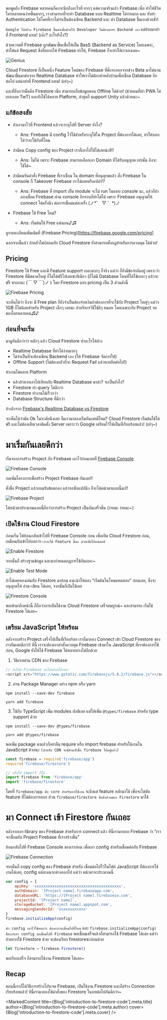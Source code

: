 

พอพูดถึง Firebase หลายคนก็คงจะนึกถึงอะไรที่ ยากๆ แต่ความจริงแล้ว Firebase เนี่ย ทำให้ชีวิตใครหลายคนง่ายขึ้นมากๆ, เราสามารถที่จะทำ Database แบบ Realtime ได้ง่ายมาก และ ยังทำ Authentication ได้โดยที่เราไม่จำเป็นต้องเขียน Backend และ ทำ Database ขึ้นเองด้วยซ้ำ!

`Google ได้สร้าง Firebase ขึ้นมาเพื่อช่วยให้ Developer ไม่ต้องมาทำ Backend เอง` แต่ย้ายมาทำที่ Frontend แทน! (เอ๊ะ? อะไรยังไง?)

ด้วยความที่ Firebase ถูกพัฒนาขึ้นเพื่อให้เป็น BasS (Backend as Service) โดยเฉพาะ, ทำให้แค่ Request สิ่งที่อยากให้ Firebase ทำให้, Firebase ก็จะทำให้เราเองเลย~

<Image
    src="/assets/content/introduction-to-firestore/genius.jpg"
    alt="Genius"
    no2x
/>

Cloud Firestore ก็เป็นหนึ่ง Feature ใหม่ของ Firebase ที่พึ่งจะออกจากช่วง Beta มาไม่นาน พัฒนาขึ้นมาต่อจาก Realtime Database ทำให้เราไม่ต้องทำหลังบ้านเพื่อเชื่อม Database อีกต่อไป แต่มาทำที่ Frontend แทน! (เย่ๆ~)

และที่ยิ่งกว่านั้นคือ Firestore เนี่ย สามารถเก็บข้อมูลตอน Offline ได้ด้วย! (ช่วยคนที่ทำ PWA ได้เยอะเลย TwT) และยังใช้ได้หลาย Platform, ล่าสุดก็ support Unity แล้วด้วยนะ~

<Divider />

## แก้ข้อสงสัย

-   ถ้าเอามาไว้ที่ Frontend แล้วจะระบุไปที่ Server ยังไง?

    -   Ans: Firebase มี config ไว้ใช้สำหรับระบุใช้ใน Project ที่ต้องการได้เลย, ทำให้บอกได้ว่าจะใช้กับที่ไหน

-   ถ้ามีคน Copy config ของ Project เราก็เอาไปใช้ได้เลยน่ะสิ!!

    -   Ans: ไม่ได้ เพราะ Firebase สามารถเลือกเอา Domain ที่ได้รับอนุญาต เท่านั้น ถึงจะใช้ได้~

-   ถ้ามีคนรันคำสั่ง Firebase ที่เราเชื่อม ใน domain ที่อนุญาตแล้ว สั่ง Firebase ใน console ก็ Takeover Firebase เราได้เลยหรือเปล่า!?

    -   Ans: Firebase ที่ import เป็น module จะไม่ run ในแทบ console นะ, แล้วก็ถ้าลองเชื่อม Firebase ผ่าน console อีกรอบก็ทำไม่ได้ เพราะ Firebase อนุญาตให้ connect ได้ครั้งนึง ต่อการเชื่อมแต่ละครั้ง (ノ*゜ ▽ ゜*)ノ

-   Firebase ใช้ Free ไหม?
    -   Ans: เริ่มต้นใช้ Free แน่นอน♪♫

ดูรายละเอียดเพิ่มเติมที่ (Firebase Pricing)[https://firebase.google.com/pricing]

นอกจากนี้แล้ว ถ้ากลัวไม่ปลอดภัย Cloud Firestore ยังสามารถตั้งกฏสำหรับการควบคุม ได้ด้วย!

<Divider />

## Pricing

Firestore ใช้ Free และมี Feature support เยอะมากๆ ก็จริง แต่ว่า ก็ยังมีข้อจำกัดอยู่ เพราะว่า Firestore ที่มีขนาดใหญ่ ก็ไม่ได้ฟรีไปเลยซะทีเดียว (ก็ไม่มี Database ไหนที่ให้ใช้เยอะๆ แล้วจะฟรี หรอกนะ (￣ ▽ ￣)ノ )
โดย Firestore แบ่ง pricing เป็น 3 ส่วนดังนี้

<Image
    src="/assets/content/introduction-to-firestore/firebase-pricing.jpg"
    alt="Firebase Pricing"
/>

จะเห็นได้ว่า ถึงจะ มี Free plan ก็ยังจำเป็นต้องจ่ายเงินถ้าต้องการที่จะใช้กับ Project ใหญ่ๆ แต่ว่า 1GB ก็ไม่น้อยสำหรับ Project เล็กๆ เลยนะ ถ้าบริหารวิธีใช้ดีๆ หนอย โดยเฉพาะกับ Project จบของใครหลายคน♫♪

<Divider />

## ก่อนที่จะเริ่ม

มาดูกันดีกว่าว่า หลักๆ แล้ว Cloud Firestore ทำอะไรได้บ้าง

-   Realtime Database ที่ทำได้ง่ายมากๆ
-   ไม่จำเป็นที่จะต้องเขียน Backend เอง (ให้ Firebase จัดการให้)
-   Offline Support (ไม่ต้องกลัวที่จะ Request Fail แล้วหายอีกต่อไป!)

ทำงานได้หลาย Platform

-   แล้วถ้าหากเอาไปเทียบกับ Realtime Database มาล่ะ? จะเป็นยังไง?
-   Firestore ทำ query ได้ดีกว่า
-   Firestore ทำงานได้เร็วกว่า
-   Database Structure ที่ดีกว่า

อ้างอิงจาก [Firebase's Realtime Database vs Firestore](https://firebase.google.com/docs/database/rtdb-vs-firestore)

จะเห็นได้ว่ามัน Ok ในระดับนึงเลย งั้นเรามาลองเริ่มกันเลยดีไหม?
Cloud Firestore เริ่มต้นใช้ได้ฟรี และไม่ต้องเสียเวลาติดตั้ง Server เพราะว่า Google เตรียมไว้ให้เป็นที่เรียบร้อยแล้ว! (เย่ๆ~)

<Divider />

# มาเริ่มกันเลยดีกว่า

เริ่มจากการสร้าง Project กับ Firebase เอาไว้ก่อนเลยที่ [Firebase Console](https://console.firebase.google.com)

<Image
    src="/assets/content/introduction-to-firestore/firebase-console.png"
    alt="Firebase Console"
/>

กดเพิ่มโครงการเพื่อสร้าง Project Firebase กันเลย!!

ตั้งชื่อ Project แล้วยอมรับข้อตกลง แล้วรอซักแปปนึง ก็จะได้หน้าตาแบบนี้มา!!

<Image
    src="/assets/content/introduction-to-firestore/firebase-project.png"
    alt="Firebase Project"
/>

ได้หน้าตาประมาณแบบนี้ถือว่าการสร้าง Project เป็นอันเสร็จสิ้น (ง่ายมะ ง่ายมะ~)

<Divider />

## เปิดใช้งาน Cloud Firestore

ก่อนเริ่ม ให้ย้อนกลับเข้าไปที่ Firebase Console ก่อน เพื่อเปิด Cloud Firestore ก่อน, เหมือนกับเข้าไปบอกว่า `เราจะใช้ Feature นี้นะ ช่วยเปิดให้หน่อยสิ`

<Image
    src="/assets/content/introduction-to-firestore/enable-firestore.png"
    alt="Enable Firestore"
/>

จากนั้นก็ สร้างฐานข้อมูล และมากำหนดกฏการใช้กันเถอะ~

<Image
    src="/assets/content/introduction-to-firestore/enable-test-mode.jpg"
    alt="Enable Test Mode"
/>

ถ้าไม่เคยลองเล่นกับ Firestore มาก่อน แนะนำให้ลอง “เริ่มต้นในโหมดทดสอบ” ก่อนเลย, ซึ่งจะอนุญาตให้ อ่าน-เขียน ได้เลย, จากนั้นก็เปิดใช้เลย

<Image
    src="/assets/content/introduction-to-firestore/firestore-console.png"
    alt="Firestore Console"
/>

พอเข้ามาถึงหน้านี้ ก็ถือว่าการเปิดใช้งาน Cloud Firestore เสร็จสมบูรณ์~ และสามารถ เริ่มใช้ Firestore ได้เลย~

<Divider />

## เตรียม JavaScript ให้พร้อม

หลังจากสร้าง Project เสร็จไปเป็นที่เรียบร้อย เราก็มาลอง Connect เข้า Cloud Firestore ของเรากันเลยดีกว่า!
ทีนี้ เราจะต้องเอาคำสั่งควบคุม Firebase เข้ามาใน JavaScript ที่เราต้องการใช้ก่อน, Google ยังให้ใช้ Firebase ได้หลายทางได้อีกด้วย

1. วิธีแรกผ่าน CDN ของ Firebase

```javascript
// ดึงไฟล์ Firebase มาให้พร้อมใช้งาน~
<script src="https://www.gstatic.com/firebasejs/5.8.2/firebase.js"></script>
```

2. ผ่าน Package Manager อย่าง npm หรือ yarn

```
npm install --save-dev firebase

yarn add firebase
```

3. ใช้กับ TypeScript
   เพิ่ม modules ปกติเลย แต่ให้เพิ่ม `@types/firebase` สำหรับ type support ด้วย

```
npm install --save-dev @types/firebase

yarn add @types/firebase
```

พอเพิ่ม package มาแล้วก็อย่าลืม require หรือ import firebase สำหรับใช้งานใน JavaScript ด้วยนะ `(สำหรับ CDN จะมีตัวแปรชื่อ firebase ให้อยู่แล้ว)`

```javascript
const firebase = require('firebase/app')
require('firebase/firestore')

// หรือใช้ import ก็ได้
import firebase from 'firebase/app'
import 'firebase/firestore'
```

โดยที่ `firebase/app คือ core สำหรับการใช้งาน` จะดึงแค่ feature หลักมาใช้ เพื่อจะได้ตัด feature ที่ไม่ต้องการออก
ส่วน `firebase/firestore คือดึงส่วนของ Firestore` มาใช้

<Divider />

# มา Connect เข้า Firestore กันเถอะ

หลังจากเอา library ของ Firebase สำหรับการ connect แล้ว ทีนี้เรามาบอก Firebase ว่า “เราจะเชื่อมกับ Project Firebase ที่เราสร้างขึ้น”

ย้อนกลับไปที่ Firebase Console ของเราก่อน เพื่อเอา config สำหรับเชื่อมต่อกับ Firebase

<Image
    src="/assets/content/introduction-to-firestore/create-connection.jpg"
    alt="Firebase Connection"
/>

จากนั้นก็ copy config ของ Firebase สำหรับ เชื่อมต่อไปไว้ในไฟล์ JavaScript ที่ต้องการใช้งานได้เลย, config แต่ละคนจะต่างออกไป แต่ว่า หน้าตาจะประมาณนี้

```javascript
var config = {
    apiKey: 'xxxxxxxxxxxxxxxxxxxxxxxxxxxxxxxxxxxxxxx',
    authDomain: '[Project name].firebaseapp.com',
    databaseURL: 'https://[Project name].firebaseio.com',
    projectId: '[Project name]',
    storageBucket: '[Project name].appspot.com',
    messagingSenderId: 'xxxxxxxxxxxx'
}
firebase.initializeApp(config)
```

`ตัว config เอาไว้ใช้ออกว่า ต้องการจะเชื่อมไปที่ไหน` และ `firebase.initializeApp(config) คือการเอา config มาเชื่อมไปที่ Firebase`
พอเชื่อมเสร็จแล้วก็สามารถใช้ Firebase ได้เลย แต่ว่า ถ้าอยากใช้ Firestore ด้วย จะต้องเรียก firestoreซะก่อนด้วย

```javascript
let firestore = firebase.firestore()
```

พอเรียกเสร็จ ก็สามารถใช้งาน Firestore ได้เลย~

<Divider />

## Recap

ตอนนี้เราก็ได้วิธีการสร้างโปรเจค Firebase, เปิดใช้งาน Firestore และก็สร้าง Connection เรียบร้อยแล้ว! ทีนี้เรามาลองใช้คำสั่งของ Firestore ในบทต่อไปกันดีกว่า~

<MarkedContent
    title={Blog['introduction-to-firestore-code'].meta.title}
    author={Blog['introduction-to-firestore-code'].meta.author}
    cover={Blog['introduction-to-firestore-code'].meta.cover}
/>
